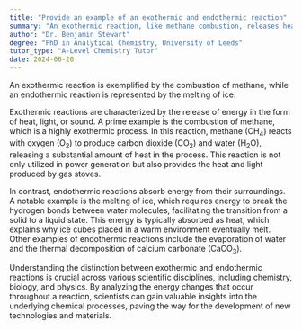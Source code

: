 ```yaml
---
title: "Provide an example of an exothermic and endothermic reaction"
summary: "An exothermic reaction, like methane combustion, releases heat, while an endothermic reaction, such as ice melting, absorbs heat."
author: "Dr. Benjamin Stewart"
degree: "PhD in Analytical Chemistry, University of Leeds"
tutor_type: "A-Level Chemistry Tutor"
date: 2024-06-20
---
```


An exothermic reaction is exemplified by the combustion of methane, while an endothermic reaction is represented by the melting of ice.

Exothermic reactions are characterized by the release of energy in the form of heat, light, or sound. A prime example is the combustion of methane, which is a highly exothermic process. In this reaction, methane ($\text{CH}_4$) reacts with oxygen ($\text{O}_2$) to produce carbon dioxide ($\text{CO}_2$) and water ($\text{H}_2\text{O}$), releasing a substantial amount of heat in the process. This reaction is not only utilized in power generation but also provides the heat and light produced by gas stoves.

In contrast, endothermic reactions absorb energy from their surroundings. A notable example is the melting of ice, which requires energy to break the hydrogen bonds between water molecules, facilitating the transition from a solid to a liquid state. This energy is typically absorbed as heat, which explains why ice cubes placed in a warm environment eventually melt. Other examples of endothermic reactions include the evaporation of water and the thermal decomposition of calcium carbonate ($\text{CaCO}_3$).

Understanding the distinction between exothermic and endothermic reactions is crucial across various scientific disciplines, including chemistry, biology, and physics. By analyzing the energy changes that occur throughout a reaction, scientists can gain valuable insights into the underlying chemical processes, paving the way for the development of new technologies and materials.
    